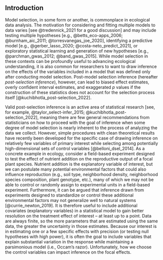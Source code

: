 
## Introduction

Model selection, in some form or another, is commonplace in ecological data analysis. The motivation for considering and fitting multiple models to data varies [see @tredennick_2021 for a good discussion] and may include testing multiple hypotheses [e.g., @betts_eco-apps_2006; @burnham_aic_2011; @torresvanegas_joe_2020], identifying a predictive model [e.g., @gerber_lasso_2020; @costa-neto_predict_2021], or exploratory statistical learning and generation of new hypotheses [e.g., @parchman_gwas_2012; @band_gwas_2015]. While model selection in these contexts can be profoundly useful to advancing ecological understanding, it is also common for researchers to want to draw inference on the effects of the variables included in a model that was defined only after conducting model selection. Post-model selection inference (hereafter *post-selection inference*), however, can lead to biased effect estimates, overly confident interval estimates, and exaggerated $p$ values if the construction of these statistics does not account for the selection process itself [@kuchibhotla_post-selection_2022].

Valid post-selection inference is an active area of statistical research [see, for example, @taylor_select-infer_2015; @kuchibhotla_post-selection_2022], meaning there are few general recommendations from statisticians on how to proceed with the goal of inference when some degree of model selection is nearly inherent to the process of analyzing the data we collect. However, simple procedures with clean theoretical results have recently been developed for the specific case of drawing inference on relatively few variables of primary interest while selecting among potentially high-dimensional sets of control variables [@belloni_dsel_2014]. As a concrete example in ecology, consider a field-based experiment designed to test the effect of nutrient addition on the reproductive output of a focal plant species. Nutrient addition is the explanatory variable of interest, but we can postulate many potential environmental factors that could also influence reproduction (e.g., soil type, neighborhood density, neighborhood species composition, plant genotype, etc.), many of which we may not be able to control or randomly assign to experimental units in a field-based experiment. Furthermore, it can be argued that inference drawn from experiments designed to standardize or control these additional environmental factors may not generalize well to natural systems [@currie_newton_2019]. It is therefore useful to include additional covariates (explanatory variables) in a statistical model to gain better resolution on the treatment effect of interest -- at least up to a point. Data are always finite, so the more parameters that are estimated using the same data, the greater the uncertainty in those estimates. Because our interest is in estimating one or a few specific effects with precision (or testing null hypotheses with high power), it is often the goal to include variables that explain substantial variation in the response while maintaining a parsimonious model (i.e., Occam's razor). Unfortunately, how we choose the control variables can impact inference on the focal effects.


